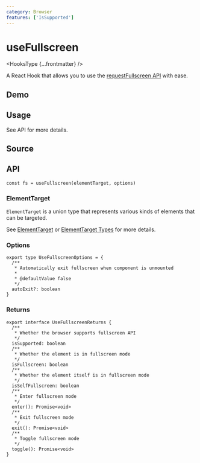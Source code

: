 ```yaml
---
category: Browser
features: ['IsSupported']
---
```


# useFullscreen


<HooksType {...frontmatter} />

A React Hook that allows you to use the [requestFullscreen API](https://developer.mozilla.org/en-US/docs/Web/API/Element/requestFullscreen) with ease.

## Demo


<App />

## Usage

See API for more details.

## Source


<Source />

## API

```tsx
const fs = useFullscreen(elementTarget, options)
```

### ElementTarget

`ElementTarget` is a union type that represents various kinds of elements that can be targeted.

See [ElementTarget](/docs/fearetus/element-target) or [ElementTarget Types](/docs/fearetus/element-target#element-target-types) for more details.

### Options

```tsx
export type UseFullscreenOptions = {
  /**
   * Automatically exit fullscreen when component is unmounted
   *
   * @defaultValue false
   */
  autoExit?: boolean
}
```

### Returns

```tsx
export interface UseFullscreenReturns {
  /**
   * Whether the browser supports fullscreen API
   */
  isSupported: boolean
  /**
   * Whether the element is in fullscreen mode
   */
  isFullscreen: boolean
  /**
   * Whether the element itself is in fullscreen mode
   */
  isSelfFullscreen: boolean
  /**
   * Enter fullscreen mode
   */
  enter(): Promise<void>
  /**
   * Exit fullscreen mode
   */
  exit(): Promise<void>
  /**
   * Toggle fullscreen mode
   */
  toggle(): Promise<void>
}
```
